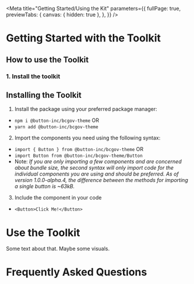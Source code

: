 <!---Badge.stories.mdx --->


<Meta title="Getting Started/Using the Kit" parameters={{ fullPage: true, previewTabs: { canvas: { hidden: true }, }, }} />

# Getting Started with the Toolkit

## How to use the Toolkit

### 1. Install the toolkit

## Installing the Toolkit

1. Install the package using your preferred package manager:

- `npm i @button-inc/bcgov-theme` OR
- `yarn add @button-inc/bcgov-theme`

2. Import the components you need using the following syntax:

- `import { Button } from @button-inc/bcgov-theme` OR
- `import Button from @button-inc/bcgov-theme/Button`
- Note: *If you are only importing a few components and are concerned about bundle size, the second syntax will only import code for the individual components you are using and should be preferred. As of version 1.0.0-alpha.4, the difference between the methods for importing a single button is ~63kB.*

3. Include the component in your code

- `<Button>Click Me!</Button>`

# Use the Toolkit

Some text about that. Maybe some visuals.

# Frequently Asked Questions
